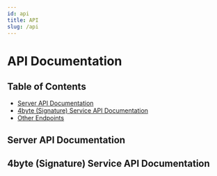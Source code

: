 ```yaml
---
id: api
title: API
slug: /api
---
```



# API Documentation

## Table of Contents

- [Server API Documentation](#server-api-documentation)
- [4byte (Signature) Service API Documentation](#4byte-signature-service-api-documentation)
- [Other Endpoints](#other)

## Server API Documentation

<SwaggerContainer url="https://sourcify.dev/server/api-docs/swagger.json" />

## 4byte (Signature) Service API Documentation

<SwaggerContainer url="https://api.4byte.sourcify.dev/api-docs/swagger.json" />
